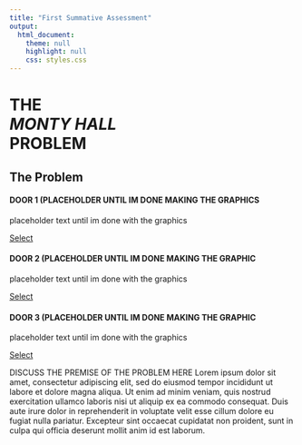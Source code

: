 ```yaml
---
title: "First Summative Assessment"
output:
  html_document:
    theme: null
    highlight: null
    css: styles.css
---
```

<h1>THE<br>*MONTY HALL*<br>PROBLEM</h1>

<div class="monty-title">
<h2> The Problem </h2>
</div>

<section class="section-plans" id="section-plans">
<div class="u-center-text u-margin-bottom-big">
</div>

<div class="row">
<div class="col-1-of-3">
<div class="card">
<div class="card__side card__side--front-1">
<div class="card__title card__title--1">
<i class="fas fa-paper-plane"></i>
<h4 class="card__heading">DOOR 1 (PLACEHOLDER UNTIL IM DONE MAKING THE GRAPHICS</h4>
</div>

</div>
<div class="card__side card__side--back card__side--back-1">
<div class="card__cta">
<div class="card__price-box">
placeholder text until im done with the graphics
</div>
<a href="#popup" class="btn btn--white">Select</a>
</div>
</div>
</div>
</div>

<div class="col-1-of-3">
<div class="card">
<div class="card__side card__side--front-2">
<div class="card__title card__title--2">
<i class="fas fa-plane"></i>
<h4 class="card__heading">DOOR 2 (PLACEHOLDER UNTIL IM DONE MAKING THE GRAPHIC</h4>
</div>
</div>
<div class="card__side card__side--back card__side--back-2">
<div class="card__cta">
<div class="card__price-box">
placeholder text until im done with the graphics
</div>
<a href="#popup" class="btn btn--white">Select</a>
</div>
</div>
</div>
</div>

<div class="col-1-of-3">
<div class="card">
<div class="card__side card__side--front-3">
<div class="card__title card__title--3">
<i class="fas fa-rocket"></i>
<h4 class="card__heading">DOOR 3 (PLACEHOLDER UNTIL IM DONE MAKING THE GRAPHIC</h4>
</div>

</div>
<div class="card__side card__side--back card__side--back-3">
<div class="card__cta">
<div class="card__price-box">
placeholder text until im done with the graphics
</div>
<a href="#popup" class="btn btn--white">Select</a>
</div>
</div>
</div>
</div>
</div>

</section>

<div class="monty-body">
DISCUSS THE PREMISE OF THE PROBLEM HERE Lorem ipsum dolor sit amet, consectetur adipiscing elit, sed do eiusmod tempor incididunt ut labore et dolore magna aliqua. Ut enim ad minim veniam, quis nostrud exercitation ullamco laboris nisi ut aliquip ex ea commodo consequat. Duis aute irure dolor in reprehenderit in voluptate velit esse cillum dolore eu fugiat nulla pariatur. Excepteur sint occaecat cupidatat non proident, sunt in culpa qui officia deserunt mollit anim id est laborum.
</div>
